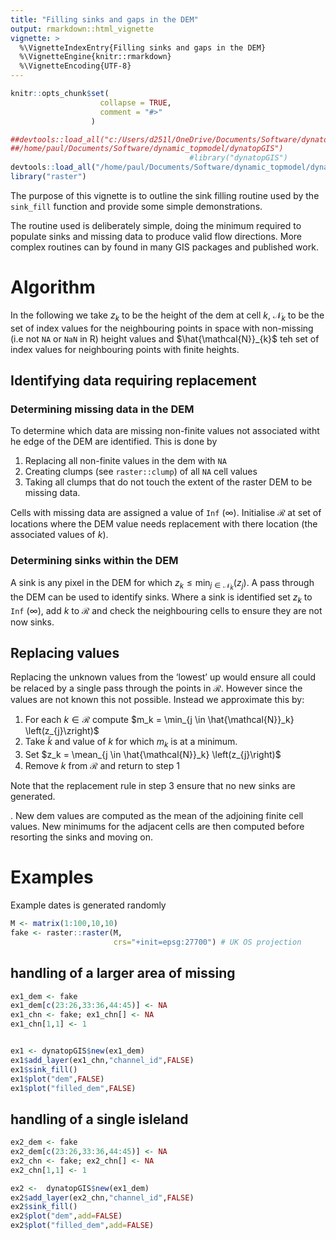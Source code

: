 ```yaml
---
title: "Filling sinks and gaps in the DEM"
output: rmarkdown::html_vignette
vignette: >
  %\VignetteIndexEntry{Filling sinks and gaps in the DEM}
  %\VignetteEngine{knitr::rmarkdown}
  %\VignetteEncoding{UTF-8}
---
```


```r
knitr::opts_chunk$set(
                    collapse = TRUE,
                    comment = "#>"
                  )
```

```r
##devtools::load_all("c:/Users/d251l/OneDrive/Documents/Software/dynatopGIS")
##/home/paul/Documents/Software/dynamic_topmodel/dynatopGIS")
                                        #library("dynatopGIS")
devtools::load_all("/home/paul/Documents/Software/dynamic_topmodel/dynatopGIS")
library("raster")
```
The purpose of this vignette is to outline the sink filling routine used by
the `sink_fill` function and provide some simple demonstrations.

The routine used is deliberately simple, doing the minimum required to populate
sinks and missing data to produce valid flow directions. More complex routines
can by found in many GIS packages and published work.

# Algorithm
In the following we take $z_{k}$ to be the height of the dem at cell $k$, $\mathcal{N}_{k}$ to be the set of index values for the neighbouring
points in space with non-missing
(i.e not `NA` or `NaN` in R)
height values and $\hat{\mathcal{N}}_{k}$ teh set of index values for
neighbouring points with finite heights.

## Identifying data requiring replacement

### Determining missing data in the DEM

To determine which data are missing non-finite values not associated witht he
edge of the DEM are identified. This is done by

1. Replacing all non-finite values in the dem with `NA`
2. Creating clumps (see `raster::clump`) of all `NA` cell values
3. Taking all clumps that do not touch the extent of the raster DEM to be
   missing data.

Cells with missing data are assigned a value of `Inf` ($\infty$). Initialise
$\mathcal{R}$ at set of locations where the DEM value needs replacement with
there location (the associated values of $k$).

### Determining sinks within the DEM

A sink is any pixel in the DEM for which $z_{k} \leq \min_{j \in
\mathcal{N}_k} \left(z_{j}\right)$. A pass through the DEM can be used to
identify sinks. Where a sink is identified set $z_{k}$ to `Inf` ($\infty$), add $k$ to $\mathcal{R}$ and check the neighbouring cells to ensure they are not now sinks.

## Replacing values

Replacing the unknown values from the 'lowest' up would ensure all could be
relaced by a single pass through the points in $\mathcal{R}$. However since
the values are not known this not possible. Instead we approximate this by:

1. For each $k \in \mathcal{R}$ compute $m_k = \min_{j \in
\hat{\mathcal{N}}_k} \left(z_{j}\zright)$
2. Take $\tilde{k}$ and value of $k$ for which $m_k$ is at a minimum.
3. Set $z_k = \mean_{j \in \hat{\mathcal{N}}_k} \left(z_{j}\right)$
4. Remove $k$ from $\mathcal{R}$ and return to step 1

Note that the replacement rule in step 3 ensure that no new sinks are
generated.

. New dem values are computed as the mean of the adjoining finite cell values. New minimums for the adjacent cells are then computed before resorting the sinks and moving on.

# Examples

Example dates is generated randomly

```r
M <- matrix(1:100,10,10)
fake <- raster::raster(M,
                       crs="+init=epsg:27700") # UK OS projection
```

## handling of a larger area of missing

```r
ex1_dem <- fake
ex1_dem[c(23:26,33:36,44:45)] <- NA
ex1_chn <- fake; ex1_chn[] <- NA
ex1_chn[1,1] <- 1


ex1 <- dynatopGIS$new(ex1_dem)
ex1$add_layer(ex1_chn,"channel_id",FALSE)
ex1$sink_fill()
ex1$plot("dem",FALSE)
ex1$plot("filled_dem",FALSE)
```

## handling of a single isleland

```r
ex2_dem <- fake
ex2_dem[c(23:26,33:36,44:45)] <- NA
ex2_chn <- fake; ex2_chn[] <- NA
ex2_chn[1,1] <- 1

ex2 <-  dynatopGIS$new(ex1_dem)
ex2$add_layer(ex2_chn,"channel_id",FALSE)
ex2$sink_fill()
ex2$plot("dem",add=FALSE)
ex2$plot("filled_dem",add=FALSE)
```
